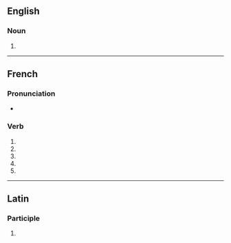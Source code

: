 {{also|compassé}}

==English==

===Noun===
{{en-noun}}

# {{obsolete spelling of|compass|lang=en}}

----

==French==

===Pronunciation===
* {{homophones|lang=fr|compassent|compasses}}

===Verb===
{{fr-verb-form}}

# {{inflection of|compasser||1|s|pres|indc|lang=fr}}
# {{inflection of|compasser||3|s|pres|indc|lang=fr}}
# {{inflection of|compasser||1|s|pres|subj|lang=fr}}
# {{inflection of|compasser||1|s|pres|subj|lang=fr}}
# {{inflection of|compasser||2|s|impr|lang=fr}}

----

==Latin==

===Participle===
{{la-part-form|compasse}}

# {{inflection of|compassus||voc|m|s|lang=la}}